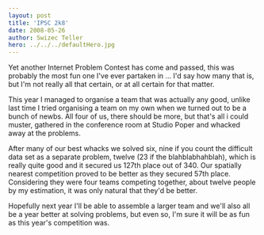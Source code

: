 ```yaml
---
layout: post
title: 'IPSC 2k8'
date: 2008-05-26
author: Swizec Teller
hero: ../../../defaultHero.jpg
---
```

Yet another Internet Problem Contest has come and passed, this was probably the most fun one I've ever partaken in ... I'd say how many that is, but I'm not really all that certain, or at all certain for that matter.

This year I managed to organise a team that was actually any good, unlike last time I tried organising a team on my own when we turned out to be a bunch of newbs. All four of us, there should be more, but that's all i could muster, gathered in the conference room at Studio Poper and whacked away at the problems.

After many of our best whacks we solved six, nine if you count the difficult data set as a separate problem, twelve (23 if the blahblabhahblah), which is really quite good and it secured us 127th place out of 340. Our spatially nearest competition proved to be better as they secured 57th place. Considering they were four teams competing together, about twelve people by my estimation, it was only natural that they'd be better.

Hopefully next year I'll be able to assemble a larger team and we'll also all be a year better at solving problems, but even so, I'm sure it will be as fun as this year's competition was.